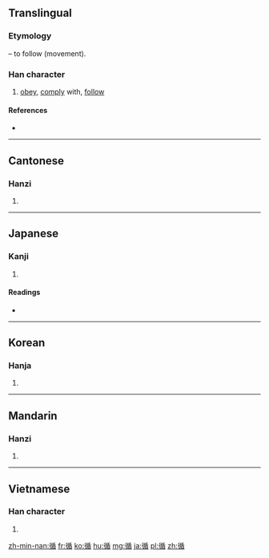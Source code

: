 ==Translingual==
===Etymology===
{{Han compound|彳|t1=movement|盾|ls=psc|c1=s|c2=p}} – to follow (movement).

===Han character===
{{Han char|rn=60|rad=彳|as=09|sn=12|four=2226<sub>4</sub>|canj=竹人竹十山 (HOHJU)|ids=⿰[[彳]][[盾]]}}

# [[obey]], [[comply]] with, [[follow]]

====References====
* {{Han ref|kx=0369.280|dkj=10187|dj=0696.020|hdz=20835.040|uh=5FAA|ud=24490|bh=B460|bd=46176}}

----

==Cantonese==

===Hanzi===
{{yue-hanzi|jyut=[[ceon4]]|y=cheun4}}

# {{defn|lang=yue|sort=彳09}}

----

==Japanese==

===Kanji===
{{ja-kanji|grade=c|rs=彳09}}

# {{defn|lang=ja|sort=彳09}}

====Readings====
* {{ja-readings|on=[[じゅん]] (jun)|kun=[[したがう]] (shitagau)}}

----

==Korean==

===Hanja===
{{ko-hanja|hangeul=순|eumhun=|rv=sun|mr=sun|y=swun}}

# {{defn|lang=ko|sort=彳09}}

----

==Mandarin==

===Hanzi===
{{cmn-hanzi|pin=[[wéi]] ([[wei2]]), [[xún]] ([[xun2]])|wg=wei<sup>2</sup>, hsün<sup>2</sup>}}

# {{defn|lang=cmn|sort=彳09}}

----

==Vietnamese==

===Han character===
{{vi-hantu|[[tuần]]|rs=彳09}}

# {{defn|lang=vi|sort=彳09}}

[[zh-min-nan:循]]
[[fr:循]]
[[ko:循]]
[[hu:循]]
[[mg:循]]
[[ja:循]]
[[pl:循]]
[[zh:循]]